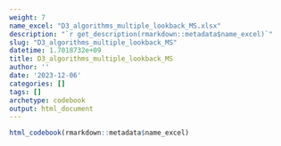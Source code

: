 ```yaml
---
weight: 7
name_excel: "D3_algorithms_multiple_lookback_MS.xlsx"
description: "`r get_description(rmarkdown::metadata$name_excel)`"
slug: "D3_algorithms_multiple_lookback_MS"
datetime: 1.7018732e+09
title: D3_algorithms_multiple_lookback_MS
author: ''
date: '2023-12-06'
categories: []
tags: []
archetype: codebook
output: html_document
---
```


```r
html_codebook(rmarkdown::metadata$name_excel)
```
